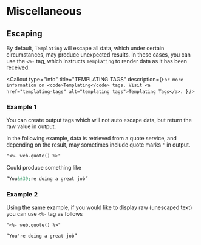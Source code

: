 

# Miscellaneous

## Escaping

By default, `Templating` will escape all data, which under certain circumstances, may produce unexpected results. In these cases, you can use the `<%-` tag, which instructs `Templating` to render data as it has been received.

<Callout
  type="info"
  title="TEMPLATING TAGS"
  description={`
For more information on <code>Templating</code> tags. Visit <a href="templating-tags" alt="templating tags">Templating Tags</a>. 
  `}
/>

### Example 1

You can create output tags which will not auto escape data, but return the raw value in output.

In the following example, data is retrieved from a quote service, and depending on the result, may sometimes include quote marks `'` in output.

```markdown
"<%- web.quote() %>"
```

Could produce something like

```markdown
“You&#39;re doing a great job”
```

### Example 2

Using the same example, if you would like to display raw (unescaped text) you can use `<%-` tag as follows

```markdown
"<%- web.quote() %>"
```

```markdown
“You're doing a great job”
```

